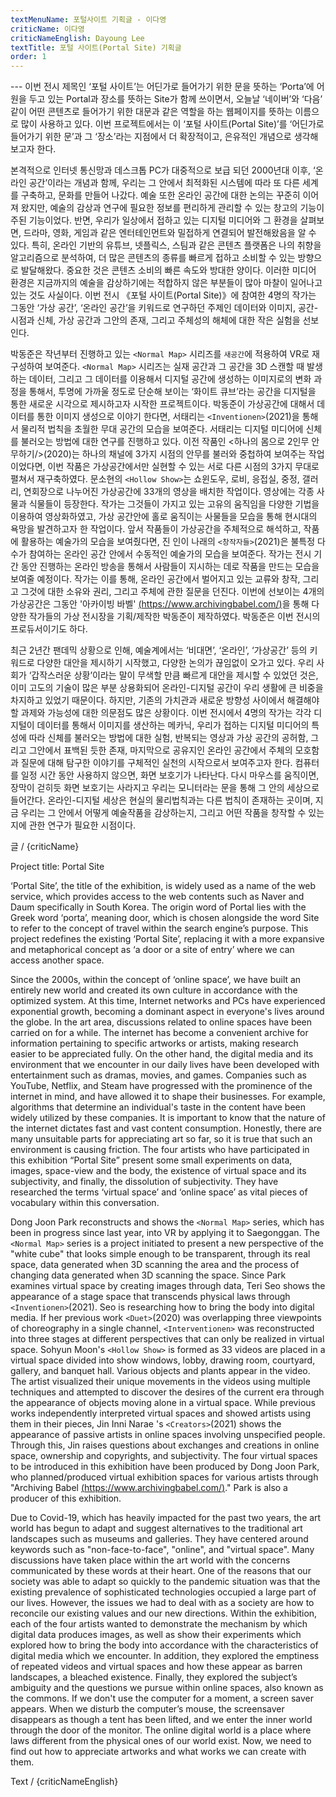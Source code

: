 ```yaml
---
textMenuName: 포털사이트 기획글 - 이다영
criticName: 이다영
criticNameEnglish: Dayoung Lee
textTitle: 포털 사이트(Portal Site) 기획글
order: 1
---
```

<TextBody />
---
 이번 전시 제목인 ‘포털 사이트’는 어딘가로 들어가기 위한 문을 뜻하는 ‘Porta’에 어원을 두고 있는 Portal과 장소를 뜻하는 Site가 함께 쓰이면서, 오늘날 ‘네이버’와 ‘다음’ 같이 어떤 콘텐츠로 들어가기 위한 대문과 같은 역할을 하는 웹페이지를 뜻하는 이름으로 많이 사용하고 있다. 이번 프로젝트에서는 이 ‘포털 사이트(Portal Site)’를 ‘어딘가로 들어가기 위한 문’과 그 ‘장소’라는 지점에서 더 확장적이고, 은유적인 개념으로 생각해보고자 한다.

 본격적으로 인터넷 통신망과 데스크톱 PC가 대중적으로 보급 되던 2000년대 이후, ‘온라인 공간’이라는 개념과 함께, 우리는 그 안에서 최적화된 시스템에 따라 또 다른 세계를 구축하고, 문화를 만들어 나갔다. 예술 또한 온라인 공간에 대한 논의는 꾸준히 이어져 왔지만, 예술의 감상과 연구에 필요한 정보를 편리하게 관리할 수 있는 창고의 기능이 주된 기능이었다. 반면, 우리가 일상에서 접하고 있는 디지털 미디어와 그 환경을 살펴보면, 드라마, 영화, 게임과 같은 엔터테인먼트와 밀접하게 연결되어 발전해왔음을 알 수 있다. 특히, 온라인 기반의 유튜브, 넷플릭스, 스팀과 같은 콘텐츠 플랫폼은 나의 취향을 알고리즘으로 분석하여, 더 많은 콘텐츠의 종류를 빠르게 접하고 소비할 수 있는 방향으로 발달해왔다. 중요한 것은 콘텐츠 소비의 빠른 속도와 방대한 양이다. 이러한 미디어 환경은 지금까지의 예술을 감상하기에는 적합하지 않은 부분들이 많아 마찰이 일어나고 있는 것도 사실이다. 이번 전시 《포털 사이트(Portal Site)》에 참여한 4명의 작가는 그동안 ‘가상 공간’, ‘온라인 공간’을 키워드로 연구하던 주제인 데이터와 이미지, 공간-시점과 신체, 가상 공간과 그안의 존재, 그리고 주체성의 해체에 대한 작은 실험을 선보인다.

 박동준은 작년부터 진행하고 있는 `<Normal Map>` 시리즈를 `새공간`에 적용하여 VR로 재구성하여 보여준다. `<Normal Map>` 시리즈는 실재 공간과 그 공간을 3D 스캔할 때 발생하는 데이터, 그리고 그 데이터를 이용해서 디지털 공간에 생성하는 이미지로의 변화 과정을 통해서, 투명에 가까울 정도로 단순해 보이는 ‘화이트 큐브’라는 공간을 디지털을 통한 새로운 시각으로 제시하고자 시작한 프로젝트이다. 박동준이 가상공간에 대해서 데이터를 통한 이미지 생성으로 이야기 한다면, 서태리는 `<Inventionen>`(2021)을 통해서 물리적 법칙을 초월한 무대 공간의 모습을 보여준다. 서태리는 디지털 미디어에 신체를 불러오는 방법에 대한 연구를 진행하고 있다. 이전 작품인 <하나의 몸으로 2인무 안무하기/>(2020)는 하나의 채널에 3가지 시점의 안무를 불러와 중첩하여 보여주는 작업이었다면, 이번 작품은 가상공간에서만 실현할 수 있는 서로 다른 시점의 3가지 무대로 펼쳐서 재구축하였다. 문소현의 `<Hollow Show>`는 쇼윈도우, 로비, 응접실, 중정, 갤러리, 연회장으로 나누어진 가상공간에 33개의 영상을 배치한 작업이다. 영상에는 각종 사물과 식물들이 등장한다. 작가는 그것들이 가지고 있는 고유의 움직임을 다양한 기법을 이용하여 영상화하였고, 가상 공간안에 홀로 움직이는 사물들을 모습을 통해 현시대의 욕망을 발견하고자 한 작업이다. 앞서 작품들이 가상공간을 주체적으로 해석하고, 작품에 활용하는 예술가의 모습을 보여줬다면, 진 인이 나래의 `<창작자들>`(2021)은 불특정 다수가 참여하는 온라인 공간 안에서 수동적인 예술가의 모습을 보여준다. 작가는 전시 기간 동안 진행하는 온라인 방송을 통해서 사람들이 지시하는 데로 작품을 만드는 모습을 보여줄 예정이다. 작가는 이를 통해, 온라인 공간에서 벌어지고 있는 교류와 창작, 그리고 그것에 대한 소유와 권리, 그리고 주체에 관한 질문을 던진다. 이번에 선보이는 4개의 가상공간은 그동안 '아카이빙 바벨' [(https://www.archivingbabel.com/)](https://www.archivingbabel.com/)을 통해 다양한 작가들의 가상 전시장을 기획/제작한 박동준이 제작하였다. 박동준은 이번 전시의 프로듀서이기도 하다.

 최근 2년간 팬데믹 상황으로 인해, 예술계에서는 ‘비대면’, ‘온라인’, ‘가상공간’ 등의 키워드로 다양한 대안을 제시하기 시작했고, 다양한 논의가 끊임없이 오가고 있다. 우리 사회가 ‘갑작스러운 상황’이라는 말이 무색할 만큼 빠르게 대안을 제시할 수 있었던 것은, 이미 고도의 기술이 많은 부분 상용화되어 온라인-디지털 공간이 우리 생활에 큰 비중을 차지하고 있었기 때문이다. 하지만, 기존의 가치관과 새로운 방향성 사이에서 해결해야 할 과제와 가능성에 대한 의문점도 많은 상황이다. 이번 전시에서 4명의 작가는 각각 디지털이 데이터를 통해서 이미지를 생산하는 메카닉, 우리가 접하는 디지털 미디어의 특성에 따라 신체를 불러오는 방법에 대한 실험, 반복되는 영상과 가상 공간의 공허함, 그리고 그안에서 표백된 듯한 존재, 마지막으로 공유지인 온라인 공간에서 주체의 모호함과 질문에 대해 탐구한 이야기를 구체적인 실천의 시작으로서 보여주고자 한다. 컴퓨터를 일정 시간 동안 사용하지 않으면, 화면 보호기가 나타난다. 다시 마우스를 움직이면, 장막이 걷히듯 화면 보호기는 사라지고 우리는 모니터라는 문을 통해 그 안의 세상으로 들어간다. 온라인-디지털 세상은 현실의 물리법칙과는 다른 법칙이 존재하는 곳이며, 지금 우리는 그 안에서 어떻게 예술작품을 감상하는지, 그리고 어떤 작품을 창작할 수 있는지에 관한 연구가 필요한 시점이다.

<div style={{textAlign: 'right', paddingRight: '0.5em', fontSize:'1.2em' }}>
  글 / {criticName}
</div>

Project title: Portal Site

‘Portal Site’, the title of the exhibition, is widely used as a name of the web service, which provides access to the web contents such as Naver and Daum specifically in South Korea. The origin word of Portal lies with the Greek word ‘porta’, meaning door, which is chosen alongside the word Site to refer to the concept of travel within the search engine’s purpose. This project redefines the existing ‘Portal Site’, replacing it with a more expansive and metaphorical concept as ‘a door or a site of entry’ where we can access another space.

Since the 2000s, within the concept of ‘online space’, we have built an entirely new world and created its own culture in accordance with the optimized system. At this time, Internet networks and PCs have experienced exponential growth, becoming a dominant aspect in everyone's lives around the globe. In the art area, discussions related to online spaces have been carried on for a while. The internet has become a convenient archive for information pertaining to specific artworks or artists, making research easier to be appreciated fully. On the other hand, the digital media and its environment that we encounter in our daily lives have been developed with entertainment such as dramas, movies, and games. Companies such as YouTube, Netflix, and Steam have progressed with the prominence of the internet in mind, and have allowed it to shape their businesses. For example, algorithms that determine an individual's taste in the content have been widely utilized by these companies. It is important to know that the nature of the internet dictates fast and vast content consumption. Honestly, there are many unsuitable parts for appreciating art so far, so it is true that such an environment is causing friction. The four artists who have participated in this exhibition “Portal Site” present some small experiments on data, images, space-view and the body, the existence of virtual space and its subjectivity, and finally, the dissolution of subjectivity. They have researched the terms ‘virtual space’ and ‘online space’ as vital pieces of vocabulary within this conversation.

Dong Joon Park reconstructs and shows the `<Normal Map>` series, which has been in progress since last year, into VR by applying it to Saegonggan. The `<Normal Map>` series is a project initiated to present a new perspective of the "white cube" that looks simple enough to be transparent, through its real space, data generated when 3D scanning the area and the process of changing data generated when 3D scanning the space. Since Park examines virtual space by creating images through data, Teri Seo shows the appearance of a stage space that transcends physical laws through `<Inventionen>`(2021). Seo is researching how to bring the body into digital media. If her previous work `<Duet>`(2020) was overlapping three viewpoints of choreography in a single channel, `<Interventionen>` was reconstructed into three stages at different perspectives that can only be realized in virtual space. Sohyun Moon's `<Hollow Show>` is formed as 33 videos are placed in a virtual space divided into show windows, lobby, drawing room, courtyard, gallery, and banquet hall. Various objects and plants appear in the video. The artist visualized their unique movements in the videos using multiple techniques and attempted to discover the desires of the current era through the appearance of objects moving alone in a virtual space. While previous works independently interpreted virtual spaces and showed artists using them in their pieces, Jin Inni Narae 's `<Creators>`(2021) shows the appearance of passive artists in online spaces involving unspecified people. Through this, Jin raises questions about exchanges and creations in online space, ownership and copyrights, and subjectivity. The four virtual spaces to be introduced in this exhibition have been produced by Dong Joon Park, who planned/produced virtual exhibition spaces for various artists through "Archiving Babel [(https://www.archivingbabel.com/)](https://www.archivingbabel.com/)." Park is also a producer of this exhibition.

Due to Covid-19, which has heavily impacted for the past two years, the art world has begun to adapt and suggest alternatives to the traditional art landscapes such as museums and galleries. They have centered around keywords such as "non-face-to-face", "online", and "virtual space". Many discussions have taken place within the art world with the concerns communicated by these words at their heart. One of the reasons that our society was able to adapt so quickly to the pandemic situation was that the existing prevalence of sophisticated technologies occupied a large part of our lives. However, the issues we had to deal with as a society are how to reconcile our existing values and our new directions. Within the exhibition, each of the four artists wanted to demonstrate the mechanism by which digital data produces images, as well as show their experiments which explored how to bring the body into accordance with the characteristics of digital media which we encounter. In addition, they explored the emptiness of repeated videos and virtual spaces and how these appear as barren landscapes, a bleached existence. Finally, they explored the subject’s ambiguity and the questions we pursue within online spaces, also known as the commons. If we don't use the computer for a moment, a screen saver appears. When we disturb the computer’s mouse, the screensaver disappears as though a tent has been lifted, and we enter the inner world through the door of the monitor. The online digital world is a place where laws different from the physical ones of our world exist. Now, we need to find out how to appreciate artworks and what works we can create with them.

<div style={{textAlign: 'right', paddingRight: '0.5em', fontSize:'1.2em' }}>
  Text / {criticNameEnglish}
</div>
